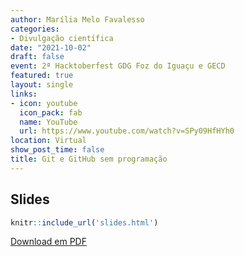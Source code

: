 ```yaml
---
author: Marília Melo Favalesso
categories:
- Divulgação científica
date: "2021-10-02"
draft: false
event: 2ª Hacktoberfest GDG Foz do Iguaçu e GECD
featured: true
layout: single
links:
- icon: youtube
  icon_pack: fab
  name: YouTube
  url: https://www.youtube.com/watch?v=SPy09HfHYh0
location: Virtual
show_post_time: false
title: Git e GitHub sem programação
---
```


## Slides

```r
knitr::include_url('slides.html')
```

[Download em PDF](slides.pdf)
